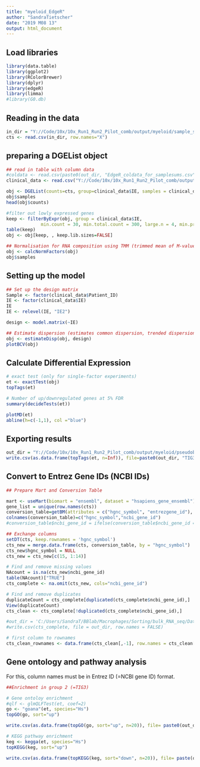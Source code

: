 ```yaml
---
title: "myeloid_EdgeR"
author: "SandraTietscher"
date: "2019 M08 13"
output: html_document
---
```


## Load libraries

```r
library(data.table)
library(ggplot2)
library(RColorBrewer)
library(dplyr)
library(edgeR)
library(limma)
#library(G0.db)
```
## Reading in the data

```r
in_dir = "Y://Code/10x/10x_Run1_Run2_Pilot_comb/output/myeloid/sample_sum_counts.csv"
cts <- read.csv(in_dir, row.names="X")

```

## preparing a DGEList object

```r

## read in table with column data
#coldata <- read.csv(paste0(out_dir, "EdgeR_coldata_for_samplesums.csv"), row.names = 1)
clinical_data <- read.csv("Y://Code/10x/10x_Run1_Run2_Pilot_comb/output/clinical_data.csv")

obj <- DGEList(counts=cts, group=clinical_data$IE, samples = clinical_data)
obj$samples
head(obj$counts)

#filter out lowly expressed genes
keep <- filterByExpr(obj, group = clinical_data$IE,
             min.count = 30, min.total.count = 300, large.n = 4, min.prop = 0.6)
table(keep)
obj <- obj[keep, , keep.lib.sizes=FALSE]

## Normalisation for RNA composition using TMM (trimmed mean of M-values)
obj <- calcNormFactors(obj)
obj$samples
```

## Setting up the model

```r
## Set up the design matrix
Sample <- factor(clinical_data$Patient_ID)
IE <- factor(clinical_data$IE)
IE
IE <- relevel(IE, "IE2")

design <- model.matrix(~IE)

## Estimate dispersion (estimates common dispersion, trended dispersions and tagwise dispersions in one run)
obj <- estimateDisp(obj, design)
plotBCV(obj)
```
## Calculate Differential Expression

```r
# exact test (only for single-factor experiments)
et <- exactTest(obj)
topTags(et)

# Number of up/downregulated genes at 5% FDR
summary(decideTests(et))

plotMD(et)
abline(h=c(-1,1), col ="blue")
```


## Exporting results
```r
out_dir = "Y://Code/10x/10x_Run1_Run2_Pilot_comb/output/myeloid/pseudobulk/"
write.csv(as.data.frame(topTags(et, n=Inf)), file=paste0(out_dir, "TIG3vsTIG2_EdgeR_samplesums_exactT_filtered.csv"))
```

## Convert to Entrez Gene IDs (NCBI IDs)

```r
## Prepare Mart and Conversion Table

mart <- useMart(biomart = "ensembl", dataset = "hsapiens_gene_ensembl")
gene_list = unique(row.names(cts))
conversion_table=getBM(attributes = c("hgnc_symbol", "entrezgene_id"), filters = "hgnc_symbol", values = gene_list, bmHeader = T, mart = mart)
colnames(conversion_table)=c("hgnc_symbol","ncbi_gene_id")
#conversion_table$ncbi_gene_id = ifelse(conversion_table$ncbi_gene_id == "", conversion_table$hgnc_symbol, conversion_table$ncbi_gene_id)

## Exchange columns
setDT(cts, keep.rownames = 'hgnc_symbol')
cts_new = merge.data.frame(cts, conversion_table, by = "hgnc_symbol")
cts_new$hgnc_symbol = NULL
cts_new = cts_new[c(15, 1:14)]

# Find and remove missing values
NAcount = is.na(cts_new$ncbi_gene_id)
table(NAcount)["TRUE"]
cts_complete <- na.omit(cts_new, cols="ncbi_gene_id")

# Find and remove duplicates
duplicateCount = cts_complete[duplicated(cts_complete$ncbi_gene_id),]
View(duplicateCount)
cts_clean <- cts_complete[!duplicated(cts_complete$ncbi_gene_id),]

#out_dir = 'C:/Users/SandraT/BBlab/Macrophages/Sorting/bulk_RNA_seq/Data/20190319_bulk_TAMs_02_ProjectOrder5208/CountQC/Count_QC_raw_EntrezID.csv'
#write.csv(cts_complete, file = out_dir, row.names = FALSE)

# first column to rownames
cts_clean_rownames <- data.frame(cts_clean[,-1], row.names = cts_clean[,1])
```

## Gene ontology and pathway analysis

For this, column names must be in Entrez ID (=NCBI gene ID) format.

```r

##Enrichment in group 2 (=TIG3)

# Gene ontoloy enrichment
#qlf <- glmQLFTest(et, coef=2)
go <- "goana"(et, species="Hs")
topGO(go, sort="up")

write.csv(as.data.frame(topGO(go, sort="up", n=20)), file= paste0(out_dir, "GOenrichment_up_TIG3_excl_cl9.csv"))

# KEGG pathway enrichment
keg <- kegga(et, species="Hs")
topKEGG(keg, sort="up")

write.csv(as.data.frame(topKEGG(keg, sort="down", n=20)), file= paste(out_dir, "KEGGenrichment_up_TIG2.csv"))
```



